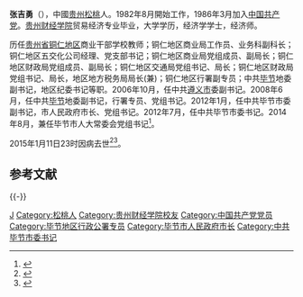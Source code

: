 '''张吉勇'''（{{bd|1959年|5月|2015年|1月11日|catIdx=Z张}}），中國[[贵州|贵州]][[松桃|松桃]]人。1982年8月開始工作，1986年3月加入[[中国共产党|中国共产党]]。[[贵州财经学院|贵州财经学院]]贸易经济专业毕业，大学学历，经济学学士，经济师。

历任[[贵州省|贵州省]][[铜仁地区|铜仁地区]]商业干部学校教师；铜仁地区商业局工作员、业务科副科长；铜仁地区五交化公司经理、党支部书记；铜仁地区商业局党组成员、副局长；铜仁地区财政局党组成员、副局长；铜仁地区交通局党组书记、局长；铜仁地区财政局党组书记、局长，地区地方税务局局长(兼)；铜仁地区行署副专员；中共[[毕节|毕节]]地委副书记，地区纪委书记等职。2006年10月，任中共[[遵义市|遵义市]]委副书记。2008年6月，任中共[[毕节|毕节]]地委副书记，行署专员、党组书记。2012年1月，任中共毕节市委副书记，市人民政府市长、党组书记。2012年7月，任中共毕节市委书记。2014年8月，兼任毕节市人大常委会党组书记<ref>{{cite web|accessdate=2016-10-06|url=http://www.thepaper.cn/newsDetail_forward_1539119|title=舆情观察｜追忆近年来65岁以下任内去世的领导干部|publisher=澎湃新闻|archive-date=2016-10-09|archive-url=https://web.archive.org/web/20161009124541/http://www.thepaper.cn/newsDetail_forward_1539119|dead-url=no}}</ref>。

2015年1月11日23时因病去世<ref>{{cite web|accessdate=2015-01-13|url=http://news.sina.com.cn/c/p/2015-01-13/133231393583.shtml|title=贵州毕节市委书记张吉勇因病去世|publisher=新浪网|archive-date=2019-10-01|archive-url=https://web.archive.org/web/20191001083840/http://news.sina.com.cn/c/p/2015-01-13/133231393583.shtml|dead-url=no}}</ref><ref>{{cite web|accessdate=2015-01-13|url=http://news.163.com/15/0113/16/AFRPCCNJ00014JB5.html|title=中共毕节市委书记张吉勇因病去世 享年56岁|publisher=網易|archive-url=https://web.archive.org/web/20150113145704/http://news.163.com/15/0113/16/AFRPCCNJ00014JB5.html|archive-date=2015-01-13|dead-url=yes}}</ref>。

==参考文献==
{{reflist}}

{{-}}
{{start box}}
{{s-ppo|cpc}}
{{s-before|[[秦如培|秦如培]]}}
{{s-title|[[中国共产党毕节市委员会|中国共产党毕节市委员会]]书记|2012年5月－2015年1月}}
{{s-after|[[陈志刚_(1960年)|陈志刚]]}}
{{end box}}

{{Authority control}}
{{DEFAULTSORT:Zhang张}}
[[Category:张姓|J]]
[[Category:松桃人|Category:松桃人]]
[[Category:贵州财经学院校友|Category:贵州财经学院校友]]
[[Category:中国共产党党员|Category:中国共产党党员]]
[[Category:毕节地区行政公署专员|Category:毕节地区行政公署专员]]
[[Category:毕节市人民政府市长|Category:毕节市人民政府市长]]
[[Category:中共毕节市委书记|Category:中共毕节市委书记]]